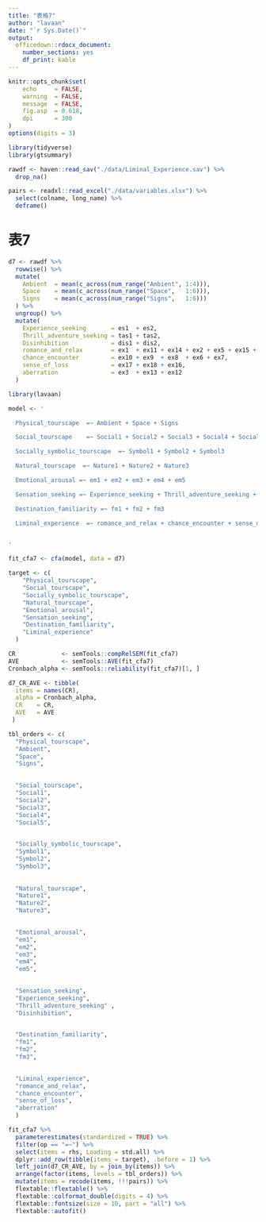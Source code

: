 ```yaml
---
title: "表格7"
author: "lavaan"
date: "`r Sys.Date()`"
output: 
  officedown::rdocx_document:
    number_sections: yes
    df_print: kable
---
```



```r
knitr::opts_chunk$set(
    echo     = FALSE,
    warning  = FALSE, 
    message  = FALSE,
    fig.asp  = 0.618,
    dpi      = 300
)
options(digits = 3)
```




```r
library(tidyverse)
library(gtsummary)

rawdf <- haven::read_sav("./data/Liminal_Experience.sav") %>% 
  drop_na()

pairs <- readxl::read_excel("./data/variables.xlsx") %>% 
  select(colname, long_name) %>% 
  deframe()
```




# 表7

```r
d7 <- rawdf %>% 
  rowwise() %>% 
  mutate(
    Ambient  = mean(c_across(num_range("Ambient", 1:4))),
    Space    = mean(c_across(num_range("Space",   1:6))),
    Signs    = mean(c_across(num_range("Signs",   1:6)))
  ) %>% 
  ungroup() %>% 
  mutate(
    Experience_seeking       = es1  + es2,
    Thrill_adventure_seeking = tas1 + tas2,
    Disinhibition            = dis1 + dis2,
    romance_and_relax        = ex1  + ex11 + ex14 + ex2 + ex5 + ex15 + ex4,
    chance_encounter         = ex10 + ex9  + ex8  + ex6 + ex7,
    sense_of_loss            = ex17 + ex18 + ex16,
    aberration               = ex3  + ex13 + ex12
  ) 
```



```r
library(lavaan)

model <- '

  Physical_tourscape  =~ Ambient + Space + Signs

  Social_tourscape    =~ Social1 + Social2 + Social3 + Social4 + Social5

  Socially_symbolic_tourscape  =~ Symbol1 + Symbol2 + Symbol3

  Natural_tourscape  =~ Nature1 + Nature2 + Nature3

  Emotional_arousal =~ em1 + em2 + em3 + em4 + em5

  Sensation_seeking =~ Experience_seeking + Thrill_adventure_seeking + Disinhibition

  Destination_familiarity =~ fm1 + fm2 + fm3 

  Liminal_experience  =~ romance_and_relax + chance_encounter + sense_of_loss + aberration


'

fit_cfa7 <- cfa(model, data = d7)
```

```r
target <- c(
    "Physical_tourscape",
    "Social_tourscape",
    "Socially_symbolic_tourscape",
    "Natural_tourscape",
    "Emotional_arousal",
    "Sensation_seeking",
    "Destination_familiarity",
    "Liminal_experience"
  )
```

```r
CR             <- semTools::compRelSEM(fit_cfa7)
AVE            <- semTools::AVE(fit_cfa7)
Cronbach_alpha <- semTools::reliability(fit_cfa7)[1, ] 

d7_CR_AVE <- tibble(
  items = names(CR),
  alpha = Cronbach_alpha,
  CR    = CR,
  AVE   = AVE
 ) 
```





```r
tbl_orders <- c(
  "Physical_tourscape", 
  "Ambient", 
  "Space", 
  "Signs",

  
  "Social_tourscape", 
  "Social1", 
  "Social2", 
  "Social3", 
  "Social4", 
  "Social5",
  

  "Socially_symbolic_tourscape", 
  "Symbol1", 
  "Symbol2", 
  "Symbol3",
  
  
  "Natural_tourscape", 
  "Nature1", 
  "Nature2", 
  "Nature3", 
  

  "Emotional_arousal", 
  "em1", 
  "em2", 
  "em3", 
  "em4", 
  "em5",

  
  "Sensation_seeking", 
  "Experience_seeking", 
  "Thrill_adventure_seeking" , 
  "Disinhibition",

  
  "Destination_familiarity", 
  "fm1", 
  "fm2", 
  "fm3",

  
  "Liminal_experience", 
  "romance_and_relax", 
  "chance_encounter", 
  "sense_of_loss", 
  "aberration"
  )
```


```r
fit_cfa7 %>% 
  parameterestimates(standardized = TRUE) %>% 
  filter(op == "=~") %>% 
  select(items = rhs, Loading = std.all) %>% 
  dplyr::add_row(tibble(items = target), .before = 1) %>%  
  left_join(d7_CR_AVE, by = join_by(items)) %>% 
  arrange(factor(items, levels = tbl_orders)) %>% 
  mutate(items = recode(items, !!!pairs)) %>% 
  flextable::flextable() %>% 
  flextable::colformat_double(digits = 4) %>% 
  flextable::fontsize(size = 10, part = "all") %>% 
  flextable::autofit()
```

